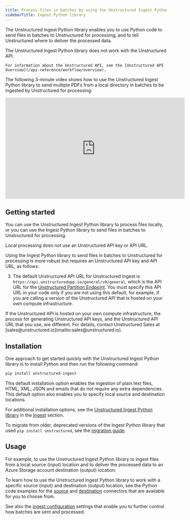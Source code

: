 ```yaml
---
title: Process files in batches by using the Unstructured Ingest Python library
sidebarTitle: Ingest Python library
---
```


The Unstructured Ingest Python library enables you to use Python code to send files in batches to Unstructured for processing, and to tell Unstructured where to deliver the processed data.

<Note>
    The Unstructured Ingest Python library does not work with the Unstructured API.

    For information about the Unstructured API, see the [Unstructured API Overview](/api-reference/workflow/overview).
</Note>

The following 3-minute video shows how to use the Unstructured Ingest Python library to send multiple PDFs from a local directory in batches to be ingested by Unstructured for processing:

<iframe
  width="560"
  height="315"
  src="https://www.youtube.com/embed/tSKHFXsBQ-c"
  title="YouTube video player"
  frameborder="0"
  allow="accelerometer; autoplay; clipboard-write; encrypted-media; gyroscope; picture-in-picture"
  allowfullscreen
></iframe>

## Getting started


You can use the Unstructured Ingest Python library to process files locally, or you can use the Ingest Python library to send files in batches to Unstructured for processing.

Local processing does not use an Unstructured API key or API URL.

Using the Ingest Python library to send files in batches to Unstructured for processing is more robust but requires an Unstructured API key and API URL, as follows:

<GetStartedSimpleAPIOnly />

3. The default Unstructured API URL for Unstructured Ingest is `https://api.unstructuredapp.io/general/v0/general`, which is the API URL for the [Unstructured Partition Endpoint](/api-reference/partition/overview).
   You must specify this API URL in your 
   code only if you are not using this default, for example, if you are calling a version of the Unstructured API that is hosted on your own compute infrastructure. 

<Note>
  If the Unstructured API is hosted on your own compute infrastructure, the process
  for generating Unstructured API keys, and the Unstructured API URL that you use, are different. 
  For details, contact Unstructured Sales at 
  [sales@unstructured.io](mailto:sales@unstructured.io).
</Note>

## Installation

One approach to get started quickly with the Unstructured Ingest Python library is to install Python and then run the following command:

```bash
pip install unstructured-ingest
```

This default installation option enables the ingestion of plain text files, HTML, XML, JSON and emails that do not require any extra dependencies. This default option also enables you to specify local source and destination locations.


<AdditionalIngestDependencies />

For additional installation options, see the [Unstructured Ingest Python library](/ingestion/python-ingest) in the [Ingest](/ingestion/overview) section.

<Info>To migrate from older, deprecated versions of the Ingest Python library that used `pip install unstructured`, see the [migration guide](/ingestion/overview#migration-guide).</Info>

## Usage

For example, to use the Unstructured Ingest Python library to ingest files from a local source (input) location and to deliver the processed data to an Azure Storage account destination (output) location:


<CodeGroup>
  <AzureAPIPyV2 />
</CodeGroup>

To learn how to use the Unstructured Ingest Python library to work with a specific source (input) and destination (output) location, see the Python code examples for the [source](/ingestion/source-connectors/overview) and [destination](/ingestion/destination-connectors/overview) connectors that are available for you to choose from.

See also the [ingest configuration](/ingestion/ingest-configuration/overview) settings that enable you to further control how batches are sent and processed.